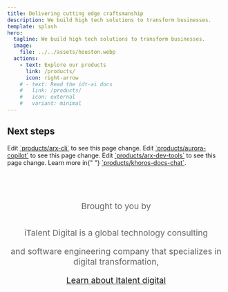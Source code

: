 ```yaml
---
title: Delivering cutting edge craftsmanship
description: We build high tech solutions to transform businesses.
template: splash
hero:
  tagline: We build high tech solutions to transform businesses.
  image:
    file: ../../assets/houston.webp
  actions:
    - text: Explore our products
      link: /products/
      icon: right-arrow
    # - text: Read the idt-ai docs
    #   link: /products/
    #   icon: external
    #   variant: minimal
---
```



## Next steps

<CardGrid stagger>
  <Card title="ARX CLI" icon="add-document ">
    Edit <a href="/products/arx-cli"> `products/arx-cli`</a> to see this page
    change.
  </Card>
  <Card title="Aurora Copilot" icon="add-document">
    Edit <a href="/products/aurora-copilot"> `products/aurora-copilot`</a> to
    see this page change.
  </Card>
  <Card title="Arx dev-tools" icon="add-document">
    Edit <a href="/products/aurora-copilot"> `products/arx-dev-tools`</a> to see
    this page change.
  </Card>
  <Card title="Khoros docs chat" icon="add-document">
    Learn more in{" "}
    <a href="/products/khoros-docs-chat"> `products/khoros-docs-chat`</a>.
  </Card>
</CardGrid>
<div style="text-align: center; margin-top: 5rem; margin-bottom: 2rem; font-size: 1.2rem; color: #666;">
  <p>Brought to you by</p>
  <div style="display: flex; justify-content: center; align-items: center;"></div>
  <p>iTalent Digital is a global technology consulting</p>
  <p>
    and software engineering company that specializes in digital transformation,
  </p>
  <a href="https://www.italentdigital.com" target="_blank">
    Learn about Italent digital
  </a>
</div>
